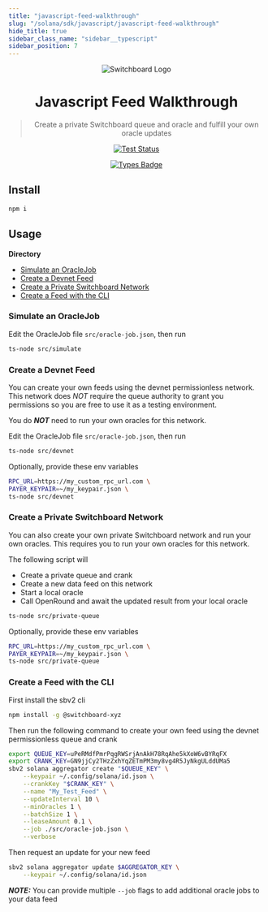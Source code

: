 ```yaml
---
title: "javascript-feed-walkthrough"
slug: "/solana/sdk/javascript/javascript-feed-walkthrough"
hide_title: true
sidebar_class_name: "sidebar__typescript"
sidebar_position: 7
---
```


<div align="center">

![Switchboard Logo](https://github.com/switchboard-xyz/sbv2-core/raw/main/website/static/img/icons/switchboard/avatar.png)

# Javascript Feed Walkthrough

> Create a private Switchboard queue and oracle and fulfill your own oracle
> updates

[![Test Status](https://github.com/switchboard-xyz/sbv2-solana/actions/workflows/solana-js-test.yml/badge.svg)](https://github.com/switchboard-xyz/sbv2-solana/actions/workflows/solana-js-test.yml)

[![Types Badge](https://img.shields.io/badge/types-docs.switchboard.xyz-blue)](https://docs.switchboard.xyz/api/solana.js)

</div>

## Install

```bash
npm i
```

## Usage

**Directory**

- [Simulate an OracleJob](#simulate-an-oraclejob)
- [Create a Devnet Feed](#create-a-devnet-feed)
- [Create a Private Switchboard Network](#create-a-private-switchboard-network)
- [Create a Feed with the CLI](#create-a-feed-with-the-cli)

### Simulate an OracleJob

Edit the OracleJob file `src/oracle-job.json`, then run

```bash
ts-node src/simulate
```

### Create a Devnet Feed

You can create your own feeds using the devnet permissionless network. This
network does _NOT_ require the queue authority to grant you permissions so you
are free to use it as a testing environment.

You do **_NOT_** need to run your own oracles for this network.

Edit the OracleJob file `src/oracle-job.json`, then run

```bash
ts-node src/devnet
```

Optionally, provide these env variables

```bash
RPC_URL=https://my_custom_rpc_url.com \
PAYER_KEYPAIR=~/my_keypair.json \
ts-node src/devnet
```

### Create a Private Switchboard Network

You can also create your own private Switchboard network and run your own
oracles. This requires you to run your own oracles for this network.

The following script will

- Create a private queue and crank
- Create a new data feed on this network
- Start a local oracle
- Call OpenRound and await the updated result from your local oracle

```bash
ts-node src/private-queue
```

Optionally, provide these env variables

```bash
RPC_URL=https://my_custom_rpc_url.com \
PAYER_KEYPAIR=~/my_keypair.json \
ts-node src/private-queue
```

### Create a Feed with the CLI

First install the sbv2 cli

```bash
npm install -g @switchboard-xyz
```

Then run the following command to create your own feed using the devnet
permissionless queue and crank

```bash
export QUEUE_KEY=uPeRMdfPmrPqgRWSrjAnAkH78RqAhe5kXoW6vBYRqFX
export CRANK_KEY=GN9jjCy2THzZxhYqZETmPM3my8vg4R5JyNkgULddUMa5
sbv2 solana aggregator create "$QUEUE_KEY" \
    --keypair ~/.config/solana/id.json \
    --crankKey "$CRANK_KEY" \
    --name "My_Test_Feed" \
    --updateInterval 10 \
    --minOracles 1 \
    --batchSize 1 \
    --leaseAmount 0.1 \
    --job ./src/oracle-job.json \
    --verbose
```

Then request an update for your new feed

```bash
sbv2 solana aggregator update $AGGREGATOR_KEY \
    --keypair ~/.config/solana/id.json
```

**_NOTE:_** You can provide multiple `--job` flags to add additional oracle jobs
to your data feed
